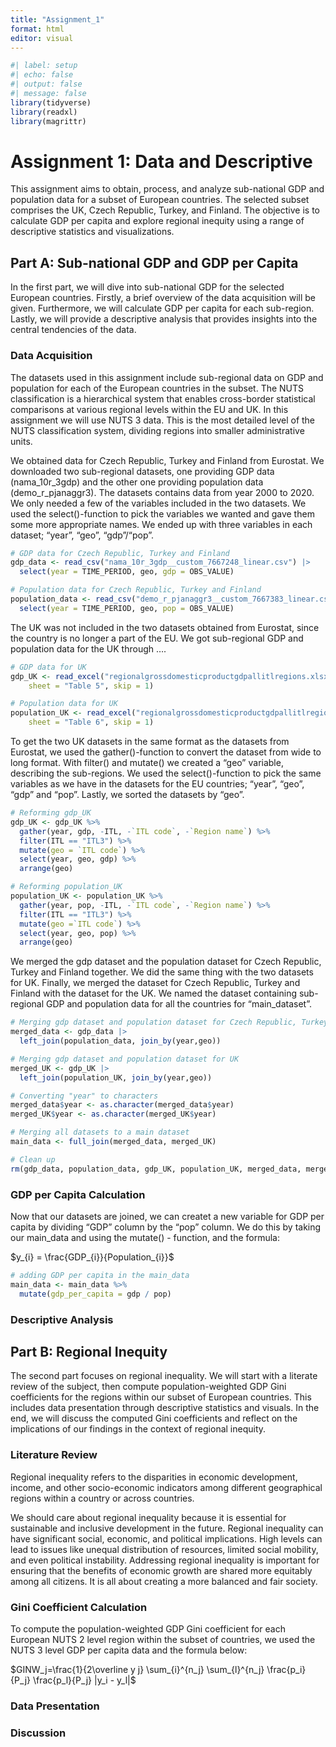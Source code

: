 ```yaml
---
title: "Assignment_1"
format: html
editor: visual
---
```


```r
#| label: setup
#| echo: false
#| output: false
#| message: false
library(tidyverse)
library(readxl)
library(magrittr)
```

# Assignment 1: Data and Descriptive

This assignment aims to obtain, process, and analyze sub-national GDP and population data for a subset of European countries.
The selected subset comprises the UK, Czech Republic, Turkey, and Finland.
The objective is to calculate GDP per capita and explore regional inequity using a range of descriptive statistics and visualizations.

## Part A: Sub-national GDP and GDP per Capita

In the first part, we will dive into sub-national GDP for the selected European countries.
Firstly, a brief overview of the data acquisition will be given.
Furthermore, we will calculate GDP per capita for each sub-region.
Lastly, we will provide a descriptive analysis that provides insights into the central tendencies of the data.

### Data Acquisition

The datasets used in this assignment include sub-regional data on GDP and population for each of the European countries in the subset.
The NUTS classification is a hierarchical system that enables cross-border statistical comparisons at various regional levels within the EU and UK.
In this assignment we will use NUTS 3 data.
This is the most detailed level of the NUTS classification system, dividing regions into smaller administrative units.

We obtained data for Czech Republic, Turkey and Finland from Eurostat.
We downloaded two sub-regional datasets, one providing GDP data (nama_10r_3gdp) and the other one providing population data (demo_r_pjanaggr3).
The datasets contains data from year 2000 to 2020.
We only needed a few of the variables included in the two datasets.
We used the select()-function to pick the variables we wanted and gave them some more appropriate names.
We ended up with three variables in each dataset; "year", "geo", "gdp"/"pop".

```r
# GDP data for Czech Republic, Turkey and Finland
gdp_data <- read_csv("nama_10r_3gdp__custom_7667248_linear.csv") |>
  select(year = TIME_PERIOD, geo, gdp = OBS_VALUE)
```

```r
# Population data for Czech Republic, Turkey and Finland
population_data <- read_csv("demo_r_pjanaggr3__custom_7667383_linear.csv") |>
  select(year = TIME_PERIOD, geo, pop = OBS_VALUE)
```

The UK was not included in the two datasets obtained from Eurostat, since the country is no longer a part of the EU.
We got sub-regional GDP and population data for the UK through ....

```r
# GDP data for UK
gdp_UK <- read_excel("regionalgrossdomesticproductgdpallitlregions.xlsx", 
    sheet = "Table 5", skip = 1)
```

```r
# Population data for UK
population_UK <- read_excel("regionalgrossdomesticproductgdpallitlregions.xlsx", 
    sheet = "Table 6", skip = 1)
```

To get the two UK datasets in the same format as the datasets from Eurostat, we used the gather()-function to convert the dataset from wide to long format.
With filter() and mutate() we created a "geo" variable, describing the sub-regions.
We used the select()-function to pick the same variables as we have in the datasets for the EU countries; "year", "geo", "gdp" and "pop".
Lastly, we sorted the datasets by "geo".

```r
# Reforming gdp_UK
gdp_UK <- gdp_UK %>%
  gather(year, gdp, -ITL, -`ITL code`, -`Region name`) %>%
  filter(ITL == "ITL3") %>%
  mutate(geo = `ITL code`) %>%
  select(year, geo, gdp) %>%
  arrange(geo)
```

```r
# Reforming population_UK
population_UK <- population_UK %>%
  gather(year, pop, -ITL, -`ITL code`, -`Region name`) %>%
  filter(ITL == "ITL3") %>%
  mutate(geo =`ITL code`) %>%
  select(year, geo, pop) %>%
  arrange(geo)
```

We merged the gdp dataset and the population dataset for Czech Republic, Turkey and Finland together.
We did the same thing with the two datasets for UK.
Finally, we merged the dataset for Czech Republic, Turkey and Finland with the dataset for the UK.
We named the dataset containing sub-regional GDP and population data for all the countries for "main_dataset".

```r
# Merging gdp dataset and population dataset for Czech Republic, Turkey and Finland
merged_data <- gdp_data |>
  left_join(population_data, join_by(year,geo))
```

```r
# Merging gdp dataset and population dataset for UK
merged_UK <- gdp_UK |>
  left_join(population_UK, join_by(year,geo))
```

```r
# Converting "year" to characters
merged_data$year <- as.character(merged_data$year)
merged_UK$year <- as.character(merged_UK$year)
```

```r
# Merging all datasets to a main dataset
main_data <- full_join(merged_data, merged_UK)
```

```r
# Clean up
rm(gdp_data, population_data, gdp_UK, population_UK, merged_data, merged_UK)
```

### GDP per Capita Calculation

Now that our datasets are joined, we can createt a new variable for GDP per capita by dividing "GDP" column by the "pop" column.
We do this by taking our main_data and using the mutate() - function, and the formula:\

$y_{i} = \frac{GDP_{i}}{Population_{i}}$

```r
# adding GDP per capita in the main_data
main_data <- main_data %>%
  mutate(gdp_per_capita = gdp / pop)
```

### Descriptive Analysis

## Part B: Regional Inequity

The second part focuses on regional inequality.
We will start with a literate review of the subject, then compute population-weighted GDP Gini coefficients for the regions within our subset of European countries.
This includes data presentation through descriptive statistics and visuals.
In the end, we will discuss the computed Gini coefficients and reflect on the implications of our findings in the context of regional inequity.

### Literature Review

Regional inequality refers to the disparities in economic development, income, and other socio-economic indicators among different geographical regions within a country or across countries.

We should care about regional inequality because it is essential for sustainable and inclusive development in the future.
Regional inequality can have significant social, economic, and political implications.
High levels can lead to issues like unequal distribution of resources, limited social mobility, and even political instability.
Addressing regional inequality is important for ensuring that the benefits of economic growth are shared more equitably among all citizens.
It is all about creating a more balanced and fair society.

### Gini Coefficient Calculation

To compute the population-weighted GDP Gini coefficient for each European NUTS 2 level region within the subset of countries, we used the NUTS 3 level GDP per capita data and the formula below:

$GINW_j=\frac{1}{2\overline y j} \sum_{i}^{n_j} \sum_{l}^{n_j} \frac{p_i}{P_j} \frac{p_l}{P_j} |y_i - y_l|$

### Data Presentation

### Discussion
